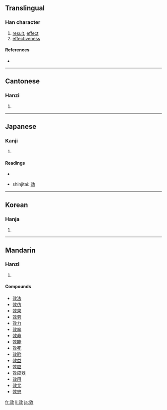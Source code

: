 {{also|効}}
==Translingual==

===Han character===
{{Han char|rn=66|rad=攴|as=06|sn=10|four=0844<sub>0</sub>|canj=卜大人大 (YKOK)}}

# [[result]], [[effect]]
# [[effectiveness]]

====References====
* {{Han ref|kx=0470.210|dkj=13186|dj=0820.260|hdz=21457.110|uh=6548|ud=25928|bh=AEC4|bd=44740}}

----

==Cantonese==

===Hanzi===
{{yue-hanzi|jyut=|y=haau6}}

# {{defn|Cantonese}}

----

==Japanese==

===Kanji===
{{ja-kanji|grade=|rs=攴06}}

# {{defn|Japanese}}

====Readings====
* {{ja-readings|on=[[こう]] (kō)|kun=[[きく]] (kiku)}}

* shinjitai: [[効]]

----

==Korean==

===Hanja===
{{ko-hanja|hangeul=효|eumhun=|rv=hyo|mr=hyo|y=hyo}}

# {{defn|Korean}}

----

==Mandarin==

===Hanzi===
{{cmn-hanzi|pin=[[xiào]] ([[xiao4]])|wg=hsiao<sup>4</sup>}}

# {{defn|Mandarin}}

====Compounds====
* [[效法]]
* [[效仿]]
* [[效果]]
* [[效劳]]
* [[效力]]
* [[效率]]
* [[效命]]
* [[效能]]
* [[效死]]
* [[效验]]
* [[效益]]
* [[效应]]
* [[效应器]]
* [[效用]]
* [[效尤]]
* [[效忠]]

[[fr:效]]
[[li:效]]
[[ja:效]]